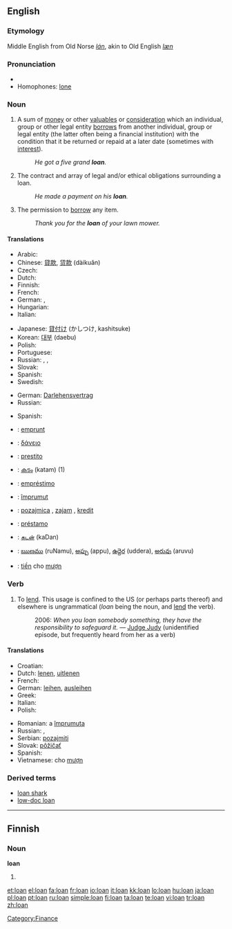 {{also|loán|loạn}}
==English==

===Etymology===
Middle English from Old Norse ''[[lán]]'', akin to Old English ''[[læn]]''

===Pronunciation===
* {{audio|en-us-loan.ogg|Audio (US)}}
* Homophones: [[lone]]

===Noun===
{{en-noun}}

# {{banking|finance}} A sum of [[money]] or other [[valuables]] or [[consideration]] which an individual, group or other legal entity [[borrow]]s from another individual, group or legal entity (the latter often being a financial institution) with the condition that it be returned or repaid at a later date (sometimes with [[interest]]).
#: ''He got a five grand '''loan'''.''
# The contract and array of legal and/or ethical obligations surrounding a loan.
#: ''He made a payment on his '''loan'''.''
# The permission to [[borrow]] any item.
#: ''Thank you for the '''loan''' of your lawn mower.''

====Translations====
{{trans-top|borrowed sum of money or other valuables}}
* Arabic: {{Arab|[[قرض]]}} {{IPAchar|(qarḍ)}} {{m}}
* Chinese: [[貸款]], [[贷款]] (dàikuǎn)
* Czech: {{t-|cs|půjčka|f}}
* Dutch: {{t+|nl|lening|f}}
* Finnish: {{t+|fi|laina}}
* French: {{t+|fr|prêt|m}}
* German: {{t|de|Anleihe|f}}, {{t-|de|Darlehen|n}}
* Hungarian: {{t+|hu|kölcsön}}
* Italian: {{t+|it|prestito|m}}
{{trans-mid}}
* Japanese: [[貸付け]] (かしつけ, kashitsuke)
* Korean: [[대부]] (daebu)
* Polish: {{t|pl|pożyczka|f}}
* Portuguese: {{t|pt|empréstimo|m}}
* Russian: {{t+|ru|заём|m|tr=zajóm|sc=Cyrl}}, {{t+|ru|ссуда|f|tr=ssúda|sc=Cyrl}}, {{t+|ru|кредит|f|tr=kredít|sc=Cyrl}}
* Slovak: {{t-|sk|pôžička|f}}
* Spanish: {{t-|es|préstamo|m}}
* Swedish: {{t-|sv|lån|n}}
{{trans-bottom}}

{{trans-top|contract and array of legal and/or ethical obligations surrounding a loan}}
* German: [[Darlehensvertrag]] {{m}}
* Russian: {{t+|ru|заём|m|tr=zajóm|sc=Cyrl}}
{{trans-mid}}
* Spanish: {{t-|es|préstamo|m}}
{{trans-bottom}}

{{trans-top|permission to borrow any item}}
{{trans-mid}}
{{trans-bottom}}

{{checktrans-top}}
* {{ttbc|French}}: [[emprunt]] {{m}}
* {{ttbc|Greek}}: [[δάνειο]] {{n}}
* {{ttbc|Italian}}: [[prestito]] {{m}}
* {{ttbc|Malayalam}}: [[കടം]] (katam) (1)
* {{ttbc|Portuguese}}: [[empréstimo]] {{m}}
{{checktrans-mid}}
* {{ttbc|Romanian}}: [[împrumut]] {{n}}
* {{ttbc|Serbian}}: [[pozajmica]] {{f}}, [[zajam]] {{m}}, [[kredit]] {{m}}
* {{ttbc|Spanish}}: [[préstamo]] {{m}}
* {{ttbc|Tamil}}: [[கடன்]] (kaDan)
* {{ttbc|Telugu}}: [[ఋణము]] (ruNamu), [[అప్పు]] (appu), [[ఉద్దెర]] (uddera), [[అరువు]] (aruvu)
* {{ttbc|Vietnamese}}: [[tiền]] cho [[mượn]]
{{checktrans-bottom}}

===Verb===
{{en-verb|loans|loaning|loaned}}

# {{US}} To [[lend]].  This usage is confined to the US (or perhaps parts thereof) and elsewhere is ungrammatical (''loan'' being the noun, and [[lend]] the verb).
#: 2006: ''When you loan somebody something, they have the responsibility to safeguard it.'' &mdash; [[w:Judge Judy|Judge Judy]] (unidentified episode, but frequently heard from her as a verb)

====Translations====
{{trans-top|to lend}}
* Croatian: {{t-|hr|posuditi}}
* Dutch: [[lenen]], [[uitlenen]]
* French: {{t+|fr|prêter}}
* German: [[leihen]], [[ausleihen]]
* Greek: {{t+|el|δανείζω|sc=Grek}}
* Italian: {{t+|it|prestare}}
* Polish: {{t+|pl|pożyczać}}
{{trans-mid}}
* Romanian: a [[împrumuta]]
* Russian: {{t|ru|ссужать|tr=ssužát’|sc=Cyrl}}, {{t-|ru|давать взаймы|tr=davát’ vzajmý|sc=Cyrl}}
* Serbian: [[pozajmiti]]
* Slovak: [[pôžičať]]
* Spanish: {{t-|es|prestar}}
* Vietnamese: cho [[mượn]]
{{trans-bottom}}

===Derived terms===
* [[loan shark]]
* [[low-doc loan]]

[[Category:Finance]]

----

==Finnish==

===Noun===
'''loan'''

# {{fi-form of|loka|type=noun|case=genitive|pl=singular}}

[[et:loan]]
[[el:loan]]
[[fa:loan]]
[[fr:loan]]
[[io:loan]]
[[it:loan]]
[[kk:loan]]
[[lo:loan]]
[[hu:loan]]
[[ja:loan]]
[[pl:loan]]
[[pt:loan]]
[[ru:loan]]
[[simple:loan]]
[[fi:loan]]
[[ta:loan]]
[[te:loan]]
[[vi:loan]]
[[tr:loan]]
[[zh:loan]]